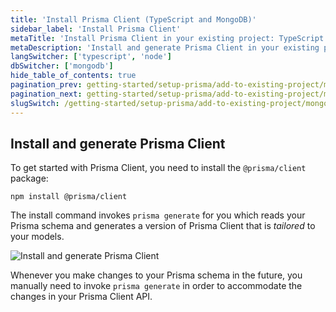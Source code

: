 ```yaml
---
title: 'Install Prisma Client (TypeScript and MongoDB)'
sidebar_label: 'Install Prisma Client'
metaTitle: 'Install Prisma Client in your existing project: TypeScript and MongoDB'
metaDescription: 'Install and generate Prisma Client in your existing project using a MongoDB database and TypeScript.'
langSwitcher: ['typescript', 'node']
dbSwitcher: ['mongodb']
hide_table_of_contents: true
pagination_prev: getting-started/setup-prisma/add-to-existing-project/mongodb/introspection-typescript-mongodb
pagination_next: getting-started/setup-prisma/add-to-existing-project/mongodb/querying-the-database-typescript-mongodb
slugSwitch: /getting-started/setup-prisma/add-to-existing-project/mongodb/install-prisma-client-
---
```

 
## Install and generate Prisma Client

To get started with Prisma Client, you need to install the `@prisma/client` package:

```terminal copy
npm install @prisma/client
```

The install command invokes `prisma generate` for you which reads your Prisma schema and generates a version of Prisma Client that is _tailored_ to your models.

![Install and generate Prisma Client](/img/getting-started/prisma-client-install-and-generate.png)

Whenever you make changes to your Prisma schema in the future, you manually need to invoke `prisma generate` in order to accommodate the changes in your Prisma Client API.
